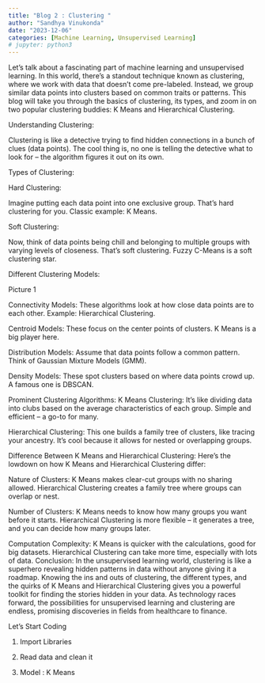 ```yaml
---
title: "Blog 2 : Clustering "
author: "Sandhya Vinukonda"
date: "2023-12-06"
categories: [Machine Learning, Unsupervised Learning]
# jupyter: python3
---
```


Let's talk about a fascinating part of machine learning and unsupervised learning. In this world, there's a standout technique known as clustering, where we work with data that doesn't come pre-labeled. Instead, we group similar data points into clusters based on common traits or patterns. This blog will take you through the basics of clustering, its types, and zoom in on two popular clustering buddies: K Means and Hierarchical Clustering.

Understanding Clustering:

Clustering is like a detective trying to find hidden connections in a bunch of clues (data points). The cool thing is, no one is telling the detective what to look for – the algorithm figures it out on its own.

Types of Clustering:

Hard Clustering:

Imagine putting each data point into one exclusive group. That's hard clustering for you.
Classic example: K Means.

Soft Clustering:

Now, think of data points being chill and belonging to multiple groups with varying levels of closeness. That's soft clustering.
Fuzzy C-Means is a soft clustering star.

Different Clustering Models:
 
 Picture 1 

Connectivity Models:
These algorithms look at how close data points are to each other.
Example: Hierarchical Clustering.

Centroid Models:
These focus on the center points of clusters.
K Means is a big player here.

Distribution Models:
Assume that data points follow a common pattern.
Think of Gaussian Mixture Models (GMM).

Density Models:
These spot clusters based on where data points crowd up.
A famous one is DBSCAN.

Prominent Clustering Algorithms:
K Means Clustering:
It's like dividing data into clubs based on the average characteristics of each group.
Simple and efficient – a go-to for many.

Hierarchical Clustering:
This one builds a family tree of clusters, like tracing your ancestry.
It's cool because it allows for nested or overlapping groups.

Difference Between K Means and Hierarchical Clustering:
Here's the lowdown on how K Means and Hierarchical Clustering differ:

Nature of Clusters:
K Means makes clear-cut groups with no sharing allowed.
Hierarchical Clustering creates a family tree where groups can overlap or nest.

Number of Clusters:
K Means needs to know how many groups you want before it starts.
Hierarchical Clustering is more flexible – it generates a tree, and you can decide how many groups later.

Computation Complexity:
K Means is quicker with the calculations, good for big datasets.
Hierarchical Clustering can take more time, especially with lots of data.
Conclusion:
In the unsupervised learning world, clustering is like a superhero revealing hidden patterns in data without anyone giving it a roadmap. Knowing the ins and outs of clustering, the different types, and the quirks of K Means and Hierarchical Clustering gives you a powerful toolkit for finding the stories hidden in your data. As technology races forward, the possibilities for unsupervised learning and clustering are endless, promising discoveries in fields from healthcare to finance.

Let’s Start Coding 

1. Import Libraries 

2. Read data and clean it 

3. Model : K Means 

